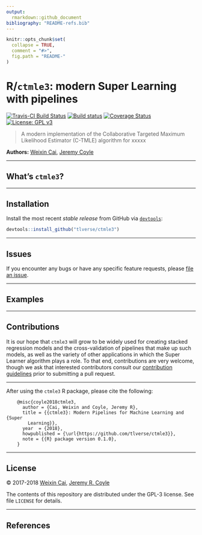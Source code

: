```yaml
---
output:
  rmarkdown::github_document
bibliography: "README-refs.bib"
---
```


<!-- README.md is generated from README.Rmd. Please edit that file -->

```r
knitr::opts_chunk$set(
  collapse = TRUE,
  comment = "#>",
  fig.path = "README-"
)
```

# R/`ctmle3`: modern Super Learning with pipelines

[![Travis-CI Build Status](https://travis-ci.org/tlverse/ctmle3.svg?branch=master)](https://travis-ci.org/tlverse/ctmle3)
[![Build status](https://ci.appveyor.com/api/projects/status/lfv64jnygnmx6txi?svg=true)](https://ci.appveyor.com/project/jeremyrcoyle/ctmle3)
[![Coverage Status](https://img.shields.io/codecov/c/github/tlverse/ctmle3/master.svg)](https://codecov.io/github/tlverse/ctmle3?branch=master)
<!-- [![Project Status: Active – The project has reached a stable, usable state and is being actively developed.](https://www.repostatus.org/badges/latest/active.svg)](https://www.repostatus.org/#active) -->
[![License: GPL v3](https://img.shields.io/badge/License-GPL%20v3-blue.svg)](https://www.gnu.org/licenses/gpl-3.0)
<!-- [![DOI](https://zenodo.org/badge/DOI/10.5281/zenodo.1342294.svg)](https://doi.org/10.5281/zenodo.1342294) -->
<!-- [![Join the chat at https://gitter.im/ctmle3-Rpkg/Lobby](https://badges.gitter.im/ctmle3-Rpkg/Lobby.svg)](https://gitter.im/ctmle3-Rpkg/Lobby?utm_source=badge&utm_medium=badge&utm_campaign=pr-badge&utm_content=badge) -->

> A modern implementation of the Collaborative Targeted Maximum Likelihood Estimator (C-TMLE) algorithm for xxxxx

__Authors:__ [Weixin Cai](https://github.com/wilsoncai1992), [Jeremy Coyle](https://github.com/jeremyrcoyle)

---

## What's `ctmle3`?

<!-- `ctmle3` is a modern implementation of the Super Learner algorithm of
@vdl2007super. The Super Learner algorithm performs ensemble learning in one of
two fashions:

1. The _discrete_ Super Learner can be used to select the best prediction
   algorithm from among a supplied library of machine learning algorithms
   ("learners" in the `ctmle3` nomenclature) -- that is, the discrete Super Learner
   is the single learning algorithm that minimizes the cross-validated risk with
   respect to an appropriate loss function.
2. The _ensemble_ Super Learner can be used to assign weights to a set of
   specified learning algorithms (from a user-supplied library of such
   algorithms) so as to create a combination of these learners that minimizes
   the cross-validated risk with respect to an appropriate loss function. This
   notion of weighted combinations has also been referred to as _stacked
   regression_ [@breiman1996stacked] and _stacked generalization_
   [@wolpert1992stacked].
 -->
---

## Installation

<!--
For standard use, we recommend installing the package from
[CRAN](https://cran.r-project.org/) via

```r
install.packages("ctmle3")
```
-->

Install the most recent _stable release_ from GitHub via
[`devtools`](https://www.rstudio.com/products/rpackages/devtools/):

```r
devtools::install_github("tlverse/ctmle3")
```

---

## Issues

If you encounter any bugs or have any specific feature requests, please [file an
issue](https://github.com/tlverse/ctmle3/issues).

---

## Examples

<!-- `ctmle3` makes the process of applying screening algorithms, learning algorithms,
combining both types of algorithms into a stacked regression model, and
cross-validating this whole process essentially trivial. The best way to
understand this is to see the `ctmle3` package in action:

```r
set.seed(49753)
suppressMessages(library(data.table))
library(dplyr)
library(SuperLearner)
library(origami)
library(ctmle3)

# load example data set
data(cpp)
cpp <- cpp %>%
  dplyr::filter(!is.na(haz)) %>%
  mutate_all(funs(replace(., is.na(.), 0)))

# use covariates of intest and the outcome to build a task object
covars <- c("apgar1", "apgar5", "parity", "gagebrth", "mage", "meducyrs",
            "sexn")
task <- ctmle3_Task$new(cpp, covariates = covars, outcome = "haz")

# set up screeners and learners via built-in functions and pipelines
slscreener <- Lrnr_pkg_SuperLearner_screener$new("screen.glmnet")
glm_learner <- Lrnr_glm$new()
screen_and_glm <- Pipeline$new(slscreener, glm_learner)
SL.glmnet_learner <- Lrnr_pkg_SuperLearner$new(SL_wrapper = "SL.glmnet")

# stack learners into a model (including screeners and pipelines)
learner_stack <- Stack$new(SL.glmnet_learner, glm_learner, screen_and_glm)
stack_fit <- learner_stack$train(task)
preds <- stack_fit$predict()
head(preds)
```
 -->
---

## Contributions

It is our hope that `ctmle3` will grow to be widely used for creating stacked
regression models and the cross-validation of pipelines that make up such
models, as well as the variety of other applications in which the Super Learner
algorithm plays a role. To that end, contributions are very welcome, though we
ask that interested contributors consult our [contribution
guidelines](https://github.com/tlverse/ctmle3/blob/master/CONTRIBUTING.md)
prior to submitting a pull request.

---

After using the `ctmle3` R package, please cite the following:

        @misc{coyle2018ctmle3,
          author = {Cai, Weixin and Coyle, Jeremy R},
          title = {{ctmle3}: Modern Pipelines for Machine Learning and {Super
            Learning}},
          year  = {2018},
          howpublished = {\url{https://github.com/tlverse/ctmle3}},
          note = {{R} package version 0.1.0},
        }

---

## License

&copy; 2017-2018 [Weixin Cai](https://github.com/wilsoncai1992), [Jeremy R. Coyle](https://github.com/jeremyrcoyle)

The contents of this repository are distributed under the GPL-3 license. See
file `LICENSE` for details.

---

## References

